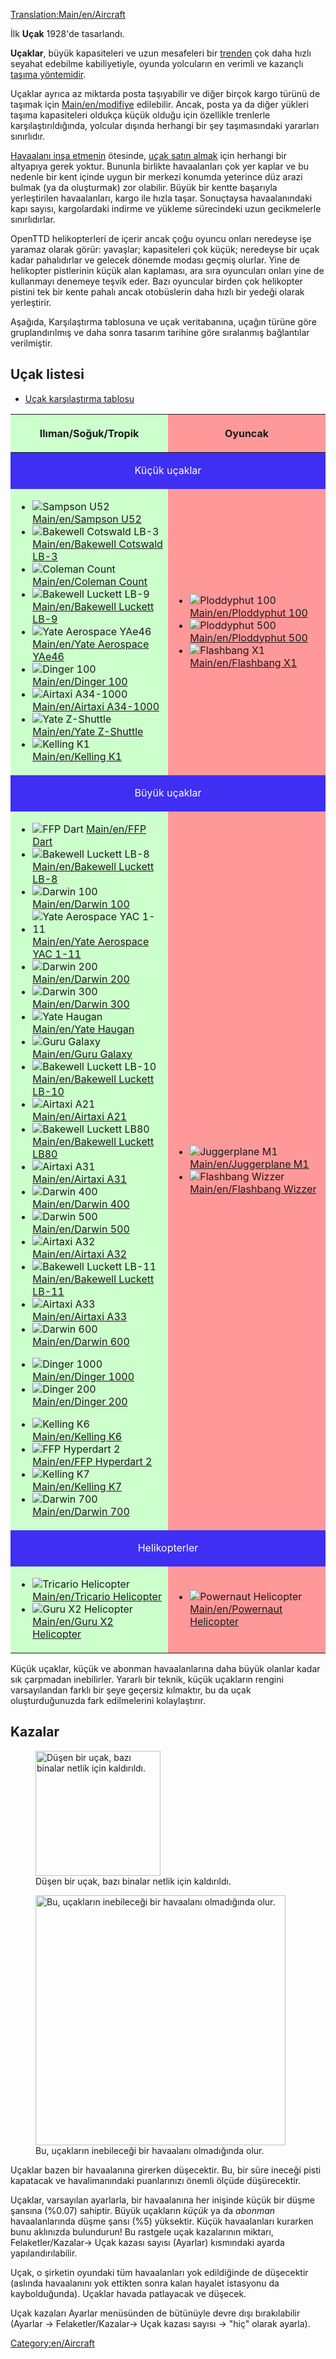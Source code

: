 [[Translation:Main/en/Aircraft]]{{tr/İçindekiler}}

İlk '''Uçak''' 1928'de tasarlandı.

'''Uçaklar''', büyük kapasiteleri ve uzun mesafeleri bir [[Main/en/Trains|trenden]] çok daha hızlı seyahat edebilme kabiliyetiyle, oyunda yolcuların en verimli ve kazançlı [[Main/en/Vehicles|taşıma yöntemidir]].

Uçaklar ayrıca az miktarda posta taşıyabilir ve diğer birçok kargo türünü de taşımak için [[Main/en/modifiye]] edilebilir.  Ancak, posta ya da diğer yükleri taşıma kapasiteleri oldukça küçük olduğu için özellikle trenlerle karşılaştırıldığında, yolcular dışında herhangi bir şey taşımasındaki yararları sınırlıdır.

[[Main/en/Airport construction|Havaalanı inşa etmenin]] ötesinde, [[Main/en/Buying aircraft|uçak satın almak]] için herhangi bir altyapıya gerek yoktur. Bununla birlikte havaalanları çok yer kaplar ve bu nedenle bir kent içinde uygun bir merkezi konumda yeterince düz arazi bulmak (ya da oluşturmak) zor olabilir. Büyük bir kentte başarıyla yerleştirilen havaalanları, kargo ile hızla taşar. Sonuçtaysa havaalanındaki kapı sayısı, kargolardaki indirme ve yükleme sürecindeki uzun gecikmelerle sınırlıdırlar.

OpenTTD helikopterleri de içerir ancak çoğu oyuncu onları neredeyse işe yaramaz olarak görür: yavaşlar; kapasiteleri çok küçük; neredeyse bir uçak kadar pahalıdırlar ve gelecek dönemde modası geçmiş olurlar. Yine de helikopter pistlerinin küçük alan kaplaması, ara sıra oyuncuları onları yine de kullanmayı denemeye teşvik eder. Bazı oyuncular birden çok helikopter pistini tek bir kente pahalı ancak otobüslerin daha hızlı bir yedeği olarak yerleştirir.

Aşağıda, Karşılaştırma tablosuna ve uçak veritabanına, uçağın türüne göre gruplandırılmış ve daha sonra tasarım tarihine göre sıralanmış bağlantılar verilmiştir.

==Uçak listesi==
*[[Main/en/Air Comparison|Uçak karşılaştırma tablosu]]

{|border="1" cellspacing="2" cellpadding="3" rules="all" style="margin:1em 1em 1em 0; border:solid 1px #AAAAAA;"
!width="50%" style="background: #ccffcc" | Ilıman/Soğuk/Tropik
!width="50%" style="background: #ff9999" | Oyuncak
|-
! colspan="2" style="background: #3e2ff3; color:white" align="center" | Küçük uçaklar
|-
| style="background: #ccffcc" |
*[[File:en/JunkersJU52.png|Sampson U52]] [[Main/en/Sampson U52]]
*[[File:en/DouglasDC-3Dakota.png|Bakewell Cotswald LB-3]] [[Main/en/Bakewell Cotswald LB-3]]
*[[File:en/VickersViscount.png|Coleman Count]] [[Main/en/Coleman Count]]
*[[File:en/McDonnellDouglasDC-9.png|Bakewell Luckett LB-9]] [[Main/en/Bakewell Luckett LB-9]]
*[[File:en/BritishAerospaceBAe46.png|Yate Aerospace YAe46]] [[Main/en/Yate Aerospace YAe46]]
*[[File:en/Fokker100.png|Dinger 100]] [[Main/en/Dinger 100]]
*[[File:en/AirTaxiA34-1000.png|Airtaxi A34-1000]] [[Main/en/Airtaxi A34-1000]]
*[[File:en/YateZ-Shuttle.png|Yate Z-Shuttle]] [[Main/en/Yate Z-Shuttle]]
*[[File:en/KellingK1.png|Kelling K1]] [[Main/en/Kelling K1]]
| style="background: #ff9999" |
*[[File:en/Ploddyphut100.png|Ploddyphut 100]] [[Main/en/Ploddyphut 100]]
*[[File:en/Ploddyphut500.png|Ploddyphut 500]][[Main/en/Ploddyphut 500]]
*[[File:en/Flashbang X1.png|Flashbang X1]] [[Main/en/Flashbang X1]]
|-
! colspan="2" style="background: #3e2ff3; color:white" align="center" | Büyük uçaklar
|-
| style="background: #ccffcc" |
*[[File:en/A%C3%ABrospatialeSE-310Caravelle.png|FFP Dart]] [[Main/en/FFP Dart]]
*[[File:en/McDonnellDouglasDC-8.png|Bakewell Luckett LB-8]] [[Main/en/Bakewell Luckett LB-8]]
*[[File:en/Boeing727.png|Darwin 100]] [[Main/en/Darwin 100]]
*[[File:en/BritishAerospaceBAC1-11.png|Yate Aerospace YAC 1-11]] [[Main/en/Yate Aerospace YAC 1-11]]
*[[File:en/Boeing737.png|Darwin 200]] [[Main/en/Darwin 200]]
*[[File:en/Boeing747.png|Darwin 300]] [[Main/en/Darwin 300]]
*[[File:en/BAC-A%C3%ABrospatialConcorde.png|Yate Haugan]] [[Main/en/Yate Haugan]]
*[[File:en/LockheedTristar.png|Guru Galaxy]] [[Main/en/Guru Galaxy]]
*[[File:en/McDonnelDouglasDC-10.png|Bakewell Luckett LB-10]] [[Main/en/Bakewell Luckett LB-10]]
*[[File:en/AirbusA300.png|Airtaxi A21]] [[Main/en/Airtaxi A21]]
*[[File:en/McDonnellDouglasMD80.png|Bakewell Luckett LB80]] [[Main/en/Bakewell Luckett LB80]]
*[[File:en/AirbusA300.png|Airtaxi A31]] [[Main/en/Airtaxi A31]]
*[[File:en/Boeing757.png|Darwin 400]] [[Main/en/Darwin 400]]
*[[File:en/Boeing767.png|Darwin 500]] [[Main/en/Darwin 500]]
*[[File:en/AirbusA320.png|Airtaxi A32]] [[Main/en/Airtaxi A32]]
*[[File:en/McDonnellDouglasMD-11.png|Bakewell Luckett LB-11]] [[Main/en/Bakewell Luckett LB-11]]
*[[File:en/AirbusA330.png|Airtaxi A33]] [[Main/en/Airtaxi A33]]
*[[File:en/AirbusA330.png|Darwin 600]] [[Main/en/Darwin 600]]

*[[File:en/Dinger1000.png|Dinger 1000]] [[Main/en/Dinger 1000]]
*[[File:en/Dinger200.png|Dinger 200]] [[Main/en/Dinger 200]]

*[[File:en/KellingK6.png|Kelling K6]] [[Main/en/Kelling K6]]
*[[File:en/FFPHyperdart2.png|FFP Hyperdart 2]] [[Main/en/FFP Hyperdart 2]]
*[[File:en/KellingK7.png|Kelling K7]] [[Main/en/Kelling K7]]
*[[File:en/Darwin700.png|Darwin 700]] [[Main/en/Darwin 700]]
| style="background: #ff9999" |

*[[File:en/JuggerplaneM1.png|Juggerplane M1]] [[Main/en/Juggerplane M1]]
*[[File:en/Flashbangwizzer.png|Flashbang Wizzer]] [[Main/en/Flashbang Wizzer]]
|-
! colspan="2" style="background: #3e2ff3; color:white" align="center" | Helikopterler
|-
| style="background: #ccffcc" |
*[[File:en/SikorskyHelicopter.png|Tricario Helicopter]] [[Main/en/Tricario Helicopter]]
*[[File:en/GuruX2Helicopter.png|Guru X2 Helicopter]] [[Main/en/Guru X2 Helicopter]]
| style="background: #ff9999" |
*[[File:en/Powernauthelicopter.png|Powernaut Helicopter]] [[Main/en/Powernaut Helicopter]]
|}

Küçük uçaklar, küçük ve abonman havaalanlarına daha büyük olanlar kadar sık çarpmadan inebilirler. Yararlı bir teknik, küçük uçakların rengini varsayılandan farklı bir şeye geçersiz kılmaktır, bu da uçak oluşturduğunuzda fark edilmelerini kolaylaştırır.

==Kazalar==
[[File:en/Crashed airplane.png|200px|thumb|left|Düşen bir uçak, bazı binalar netlik için kaldırıldı.]]

[[File:en/Ukaza.png|400px|thumb|right|Bu, uçakların inebileceği bir havaalanı olmadığında olur.]] 

Uçaklar bazen bir havaalanına girerken düşecektir. Bu, bir süre ineceği pisti kapatacak ve havalimanındaki puanlarınızı önemli ölçüde düşürecektir.

Uçaklar, varsayılan ayarlarla, bir havaalanına her inişinde küçük bir düşme şansına (%0.07) sahiptir. Büyük uçakların ''küçük'' ya da ''abonman'' havaalanlarında düşme şansı (%5) yüksektir.  Küçük havaalanları kurarken bunu aklınızda bulundurun! Bu rastgele uçak kazalarının miktarı, Felaketler/Kazalar-> Uçak kazası sayısı (Ayarlar) kısmındaki ayarda yapılandırılabilir.

Uçak, o şirketin oyundaki tüm havaalanları yok edildiğinde de düşecektir (aslında havaalanını yok ettikten sonra kalan hayalet istasyonu da kaybolduğunda). Uçaklar havada patlayacak ve düşecek.

Uçak kazaları Ayarlar menüsünden de bütünüyle devre dışı bırakılabilir (Ayarlar -> Felaketler/Kazalar-> Uçak kazası sayısı -> "hiç" olarak ayarla).

[[Category:en/Aircraft]]
